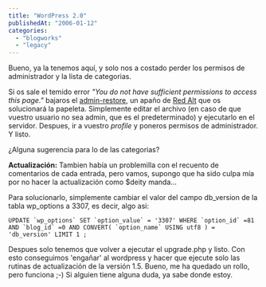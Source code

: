 ```yaml
---
title: "WordPress 2.0"
publishedAt: "2006-01-12"
categories: 
  - "blogworks"
  - "legacy"
---
```


Bueno, ya la tenemos aquí, y solo nos a costado perder los permisos de administrador y la lista de categorias.

Si os sale el temido error _"You do not have sufficient permissions to access this page."_ bajaros el [admin-restore](http://redalt.com/downloads/wp2/restore-admin.zip "admin-restore"), un apaño de [Red Alt](http://redalt.com/ "Red Alt") que os solucionará la papeleta. Simplemente editar el archivo (en caso de que vuestro usuario no sea admin, que es el predeterminado) y ejecutarlo en el servidor. Despues, ir a vuestro _profile_ y poneros permisos de administrador. Y listo.

¿Alguna sugerencia para lo de las categorias?

**Actualización:** Tambien había un problemilla con el recuento de comentarios de cada entrada, pero vamos, supongo que ha sido culpa mía por no hacer la actualización como $deity manda...

Para solucionarlo, simplemente cambiar el valor del campo db\_version de la tabla wp\_options a 3307, es decir, algo asi:

``UPDATE `wp_options` SET `option_value` = '3307' WHERE `option_id` =81 AND `blog_id` =0 AND CONVERT( `option_name` USING utf8 ) = 'db_version' LIMIT 1 ;``

Despues solo tenemos que volver a ejecutar el upgrade.php y listo. Con esto conseguimos 'engañar' al wordpress y hacer que ejecute solo las rutinas de actualización de la versión 1.5. Bueno, me ha quedado un rollo, pero funciona ;-) Si alguien tiene alguna duda, ya sabe donde estoy.
